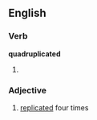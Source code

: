 ==English==

===Verb===
'''quadruplicated'''

# {{past of|[[quadruplicate]]}}

===Adjective===
{{en-adj|-}}

# [[replicated]] four times